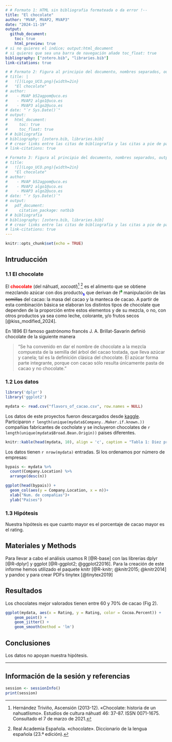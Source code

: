 ```yaml
---
# # Formato 1: HTML sin bibliografia formateada o da error !--
title: "El chocolate"
author: "MVAP, MVAP2, MVAP3"
date: "2024-11-19"
output:
  github_document:
    toc: true
    html_preview: true
# si no quieres el indice; output:html_document
# si quieres que sea una barra de navegación añade toc_float: true
bibliography: ["zotero.bib", "libraries.bib"]
link-citations: true

# # Formato 2: Figura al principio del documento, nombres separados, output HTML sin bibliografia formateada o da error ! --
# title: |
#   ![](Logo_UCO.png){width=2in}  
#   "El chocolate"
# author:
#    - MVAP b52agpom@uco.es
#    - MVAP2 algo1@uco.es
#    - MVAP3 algo2@uco.es
# date: "`r Sys.Date()`"
# output:
#   html_document:
#     toc: true
#     toc_float: true
# # bibliografía
# bibliography: [zotero.bib, libraries.bib]
# # crear links entre las citas de bibliografía y las citas a pie de página para poder inspeccionarlas
# link-citations: true

# Formato 3: Figura al principio del documento, nombres separados, output pdf con bibliografía formateada ! --
# title:
#   ![](Logo_UCO.png){width=2in}
#   "El chocolate"
# author:
#    - MVAP b52agpom@uco.es
#    - MVAP2 algo1@uco.es
#    - MVAP3 algo2@uco.es
# date: "`r Sys.Date()`"
# output:
#   pdf_document:
#     citation_package: natbib
# # bibliografía
# bibliography: [zotero.bib, libraries.bib]
# # crear links entre las citas de bibliografía y las citas a pie de página para poder inspeccionarlas
# link-citations: true
---
```


<!-- Antes de comenzar !!!
debes crear el archivo con las referencias de R y los paquetes que vayas a utilizar.  
Puedes actualizar el archivo en cualquier momento, sólo copia en la terminal el siguiente código y añade el nuevo paquete a la lista, se creará un nuevo archivo con las referencias en el formato adecuado "BibTeX". De forma automática incluye la referencia de R-->

<!-- knitr::write_bib(c(.packages(), 'dplyr', 'ggplot2', 'knitr', 'tinytex'), 'libraries.bib') -->

<!-- Inicio Rmd -->

<!-- Configuración global de los bloques de código, `echo = TRUE` -> todo el código utilizado en este documento aparecerá en el documento final salvo que se expecifique lo contrario, a excepción de este bloque de código, `include=TRUE`  -->

```r
knitr::opts_chunk$set(echo = TRUE)
```

<!-- Para generar títulos, subtítulos etc se usa # el número de # determina el estilo y el formato del texto -->
## Intruducción

### 1.1 El chocolate

<!-- Trabajamos los diferentes estilos de text (negrita, cursiva, tachado, superíndice y subíndice), notas a pie de página [^N], citas > y referencias [@código] --> 
<!-- En HTML podemos usar la etiqueda de css para usar diferentes colores en el texto:  -->
<!-- <span style:"color:blue"PALABRA(S)</span> -->

El <span style="color: red;">**chocolate**</span> (del náhuatl, *xocoatl*)[^1] [^2] es el alimento que se obtiene mezclando azúcar con dos producto<span style="color:blue;">**~s~**</span> que derivan de l<span style="color:green;">**^a^**</span> manipulación de las ~~semillas~~ del cacao: la masa del cacao y la manteca de cacao. A partir de esta combinación básica se elaboran los distintos tipos de chocolate que dependen de la proporción entre estos elementos y de su mezcla, o no, con otros productos ya sea como leche, colorante, y/o frutos secos [@kiss_modified_2024].

[^1]: Hernández Triviño, Ascensión (2013-12). «Chocolate: historia de un nahuatlismo». Estudios de cultura náhuatl 46: 37-87. ISSN 0071-1675. Consultado el 7 de marzo de 2021.

[^2]: Real Academia Española. «chocolate». Diccionario de la lengua española (23.ª edición).

En 1896 El famoso gastrónomo francés J. A. Brillat-Savarin definió chocolate de la siguiente manera

> "Se ha convenido en dar el nombre de chocolate a la mezcla compuesta de la semilla del árbol del cacao tostada, que lleva azúcar y canela; tal es la definición clásica del chocolate. El azúcar forma parte integrante, porque con cacao sólo resulta únicamente pasta de cacao y no chocolate."

### 1.2 Los datos

<!-- cargar las librerias que vamos a utilizar, queremos que el código se ejecute, pero no que aparezca en el documento final, también excluímos los avisos y mensajes -->

```r
library('dplyr')
library('ggplot2')
```

<!-- Leer los datos desde el fichero que está en la misma carpeta que Rmarkdown. Si el fichero está en otra carpeta actualizar la localización del archivo -->

```r
mydata <- read.csv("flavors_of_cacao.csv", row.names = NULL)
```

<!-- Trabajamos los links a páginas/archivos externos [](direcciónLink) y el código R en línea -->

Los datos de este proyectos fueron descargados desde [kaggle](https://www.kaggle.com). Participaron `r length(unique(mydata$Company..Maker.if.known.))` compañias fabricantes de cocholate y se incluyeron chocolates de `r length(unique(mydata$Broad.Bean.Origin))` paises diferentes.

<!-- insertar nueva página -->
\newpage
<!-- Primera vista de los datos -->

```r
knitr::kable(head(mydata, 10), align = 'c', caption = "Tabla 1: Diez primeras filas")
```

Los datos tienen `r nrow(mydata)` entradas. Si los ordenamos por número de empresas:

<!-- calcular el número de compañias por pais con la función `count` y guardar los datos ordenados de forma descendiente en variable nueva -->

```r
bypais <- mydata %>% 
  count(Company.Location) %>% 
  arrange(desc(n))
```

<!-- Utilizar la variable nueva para hacer un gráfico de barras incluyendo el pie de figura y la posición -->

```r
ggplot(head(bypais)) +
  geom_col(aes(y = Company.Location, x = n))+
  xlab("Num. de compañias")+
  ylab("Países")

```

### 1.3 Hipótesis

Nuestra hipótesis es que cuanto mayor es el porcentaje de cacao mayor es el rating.

## Materiales y Methods

<!-- Para indicar una referencia se utiliza [@codigo] -->

Para llevar a cabo el análisis usamos R [@R-base] con las librerias dplyr [@R-dplyr] y ggplot [@R-ggplot2; @ggplot22016]. Para la creación de este informe hemos utilizado el paquete knitr [@R-knitr; @knitr2015; @knitr2014] y pandoc y para crear PDFs tinytex [@tinytex2019]

## Resultados

Los chocolates mejor valorados tienen entre 60 y 70% de cacao (Fig 2).

```r
ggplot(mydata, aes(x = Rating, y = Rating, color = Cocoa.Percent)) + 
    geom_point() + 
    geom_jitter() +
    geom_smooth(method = 'lm')

```

## Conclusiones

Los datos no apoyan nuestra hipótesis. 

---
<!-- Para asegurar la reproducibilidad de los resultados es necsario conocer el sistema operativo y la version de software y paquetes -->
## Información de la sesión y referencias

```r
session <- sessionInfo()
print(session)
```